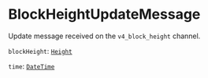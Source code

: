 # BlockHeightUpdateMessage

Update message received on the `v4_block_height` channel.

`blockHeight`: [`Height`]

`time`: [`DateTime`]

[`DateTime`]: /types/date_time
[`Height`]: /types/height
